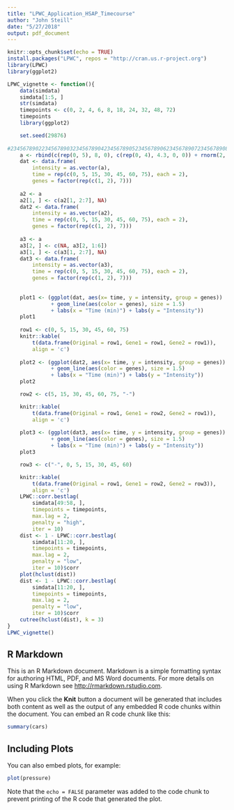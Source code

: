 ```yaml
---
title: "LPWC_Application_HSAP_Timecourse"
author: "John Steill"
date: "5/27/2018"
output: pdf_document
---
```


```r
knitr::opts_chunk$set(echo = TRUE)
install.packages("LPWC", repos = "http://cran.us.r-project.org")
library(LPWC)
library(ggplot2)

LPWC_vignette <- function(){
    data(simdata)
    simdata[1:5, ]
    str(simdata)
    timepoints <- c(0, 2, 4, 6, 8, 18, 24, 32, 48, 72)
    timepoints
    library(ggplot2)

    set.seed(29876)
    
#2345678902234567890323456789042345678905234567890623456789072345678908234567890    
    a <- rbind(c(rep(0, 5), 8, 0), c(rep(0, 4), 4.3, 0, 0)) + rnorm(2, 0, 0.5)
    dat <- data.frame(
        intensity = as.vector(a), 
        time = rep(c(0, 5, 15, 30, 45, 60, 75), each = 2), 
        genes = factor(rep(c(1, 2), 7)))
    
    a2 <- a
    a2[1, ] <- c(a2[1, 2:7], NA)
    dat2 <- data.frame(
        intensity = as.vector(a2), 
        time = rep(c(0, 5, 15, 30, 45, 60, 75), each = 2), 
        genes = factor(rep(c(1, 2), 7)))
    
    a3 <- a
    a3[2, ] <- c(NA, a3[2, 1:6])
    a3[1, ] <- c(a3[1, 2:7], NA)
    dat3 <- data.frame(
        intensity = as.vector(a3), 
        time = rep(c(0, 5, 15, 30, 45, 60, 75), each = 2), 
        genes = factor(rep(c(1, 2), 7)))
    
    
    plot1 <- (ggplot(dat, aes(x= time, y = intensity, group = genes)) 
              + geom_line(aes(color = genes), size = 1.5) 
              + labs(x = "Time (min)") + labs(y = "Intensity"))
    plot1
    
    row1 <- c(0, 5, 15, 30, 45, 60, 75)
    knitr::kable(
        t(data.frame(Original = row1, Gene1 = row1, Gene2 = row1)), 
        align = 'c')
    
    plot2 <- (ggplot(dat2, aes(x= time, y = intensity, group = genes)) 
              + geom_line(aes(color = genes), size = 1.5) 
              + labs(x = "Time (min)") + labs(y = "Intensity"))
    plot2

    row2 <- c(5, 15, 30, 45, 60, 75, "-")

    knitr::kable(
        t(data.frame(Original = row1, Gene1 = row2, Gene2 = row1)), 
        align = 'c')
    
    plot3 <- (ggplot(dat3, aes(x= time, y = intensity, group = genes)) 
              + geom_line(aes(color = genes), size = 1.5) 
              + labs(x = "Time (min)") + labs(y = "Intensity"))
    plot3

    row3 <- c("-", 0, 5, 15, 30, 45, 60)

    knitr::kable(
        t(data.frame(Original = row1, Gene1 = row2, Gene2 = row3)), 
        align = 'c')
    LPWC::corr.bestlag(
        simdata[49:58, ], 
        timepoints = timepoints, 
        max.lag = 2, 
        penalty = "high", 
        iter = 10)
    dist <- 1 - LPWC::corr.bestlag(
        simdata[11:20, ], 
        timepoints = timepoints, 
        max.lag = 2, 
        penalty = "low", 
        iter = 10)$corr
    plot(hclust(dist))
    dist <- 1 - LPWC::corr.bestlag(
        simdata[11:20, ], 
        timepoints = timepoints, 
        max.lag = 2, 
        penalty = "low", 
        iter = 10)$corr
    cutree(hclust(dist), k = 3)
}
LPWC_vignette()
```

## R Markdown

This is an R Markdown document. Markdown is a simple formatting syntax for authoring HTML, PDF, and MS Word documents. For more details on using R Markdown see <http://rmarkdown.rstudio.com>.

When you click the **Knit** button a document will be generated that includes both content as well as the output of any embedded R code chunks within the document. You can embed an R code chunk like this:

```r
summary(cars)
```

## Including Plots

You can also embed plots, for example:

```r
plot(pressure)
```

Note that the `echo = FALSE` parameter was added to the code chunk to prevent printing of the R code that generated the plot.
